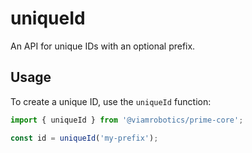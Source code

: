 
<Meta title='APIs/uniqueId' />

# uniqueId

An API for unique IDs with an optional prefix.

## Usage

To create a unique ID, use the `uniqueId` function:

```ts
import { uniqueId } from '@viamrobotics/prime-core';

const id = uniqueId('my-prefix');
```

<Canvas>
  <Story of={UniqueIdStories.Example} />
</Canvas>
